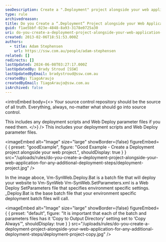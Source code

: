 ```yaml
---
seoDescription: Create a ".Deployment" project alongside your web application for streamlined and environment-specific deployment steps.
type: rule
archivedreason:
title: Do you Create a “.Deployment” Project alongside your Web Application for any additional deployment steps?
guid: f1ae5bbf-023e-4848-8a93-3178e0725a30
uri: do-you-create-a-deployment-project-alongside-your-web-application-for-any-additional-deployment-steps
created: 2013-02-06T18:51:53.000Z
authors:
  - title: Adam Stephensen
    url: https://ssw.com.au/people/adam-stephensen
related: []
redirects: []
lastUpdated: 2024-06-08T03:27:17.000Z
lastUpdatedBy: Brady Stroud [SSW]
lastUpdatedByEmail: bradystroud@ssw.com.au
createdBy: TiagoAraujo
createdByEmail: TiagoAraujo@ssw.com.au
isArchived: false
---
```


<introEmbed
  body={<>
Your source control repository should be the source of all truth. Everything, always, no-matter what should go into source control.

This includes any deployment scripts and Web Deploy parameter files if you need them.
  </>}
/>
This includes your deployment scripts and Web Deploy parameter files.

<imageEmbed
  alt="Image"
  size="large"
  showBorder={false}
  figureEmbed={ {
    preset: "goodExample",
    figure: "Good Example - Create a Deployment project alongside your web project.",
    shouldDisplay: true
  } }
  src="/uploads/rules/do-you-create-a-deployment-project-alongside-your-web-application-for-any-additional-deployment-steps/deployment-project.jpg"
/>

In the image aboce, Vm-SynWeb.Deploy.Bat is a batch file that will deploy your website to Vm-SynWeb
Vm-SynWeb.SetParameters.xml is a Web Deploy SetParameters file that specifies environment specific settings.
\_Deploy.Bat is the base batch file that your environment specific deployment batch files will call.

<imageEmbed
  alt="Image"
  size="large"
  showBorder={false}
  figureEmbed={ {
    preset: "default",
    figure: "It is important that each of the batch and parameters files has it ‘Copy to Output Directory’ setting set to ‘Copy Always’",
    shouldDisplay: true
  } }
  src="/uploads/rules/do-you-create-a-deployment-project-alongside-your-web-application-for-any-additional-deployment-steps/deployment-project-copy.jpg"
/>
